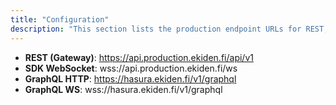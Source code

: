 ```yaml
---
title: "Configuration"
description: "This section lists the production endpoint URLs for REST, WebSocket, and GraphQL connections, helping you configure your client for seamless integration with Ekiden’s services."
---
```


- **REST (Gateway)**: https://api.production.ekiden.fi/api/v1
- **SDK WebSocket**: wss://api.production.ekiden.fi/ws
- **GraphQL HTTP**: https://hasura.ekiden.fi/v1/graphql
- **GraphQL WS**: wss://hasura.ekiden.fi/v1/graphql